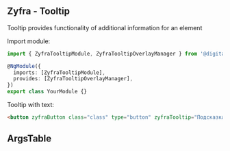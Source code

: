 
## Zyfra - Tooltip

<Subtitle of={ZyfraTooltipComponent}>
  Tooltip provides functionality of additional information for an element
</Subtitle>

Import module:

```typescript
import { ZyfraTooltipModule, ZyfraTooltipOverlayManager } from '@digital-plant/zyfra-components';

@NgModule({
  imports: [ZyfraTooltipModule],
  provides: [ZyfraTooltipOverlayManager],
})
export class YourModule {}
```

Tooltip with text:

```html
<button zyfraButton class="class" type="button" zyfraTooltip="Подсказка справа" zyfraTooltipPosition="right">Right</button>
```

## ArgsTable

<ArgsTable of={ZyfraTooltipComponent} />
